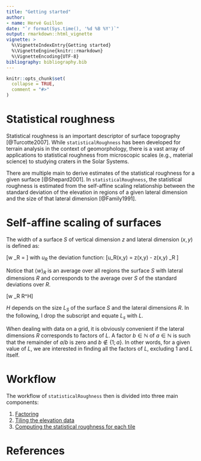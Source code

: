 ```yaml
---
title: "Getting started"
author:
- name: Hervé Guillon
date: "`r format(Sys.time(), '%d %B %Y')`"
output: rmarkdown::html_vignette
vignette: >
  %\VignetteIndexEntry{Getting started}
  %\VignetteEngine{knitr::rmarkdown}
  %\VignetteEncoding{UTF-8}
bibliography: bibliography.bib
---
```


```r
knitr::opts_chunk$set(
  collapse = TRUE,
  comment = "#>"
)
```

# Statistical roughness

Statistical roughness is an important descriptor of surface topography [@Turcotte2007].
While `statisticalRoughness` has been developed for terrain analysis in the context of geomorphology, there is a vast array of applications to statistical roughness from microscopic scales (e.g., material science) to studying craters in the Solar Systems.

There are multiple main to derive estimates of the statistical roughness for a given surface [@Shepard2001].
In `statisticalRoughness`, the statistical roughness is estimated from the self-affine scaling relationship between the standard deviation of the elevation in regions of a given lateral dimension and the size of that lateral dimension [@Family1991].

# Self-affine scaling of surfaces

The width of a surface $S$ of vertical dimension $z$ and lateral dimension $(x,y)$ is defined as:

\[\left\langle w \right\rangle_R = \sqrt{\left\langle  \left\langle u^2(x,y) \right\rangle_R \right\rangle_s} \]
with $u_R$ the deviation function:
\[u_R(x,y) = z(x,y) - \left\langle z(x,y) \right\rangle_R \]

Notice that $\left\langle w \right\rangle_R$ is an average over all regions the surface $S$ with lateral dimensions $R$ and corresponds to the average over $S$ of the standard deviations over $R$.

\[\left\langle w \right\rangle_R \sim R^H\]

$H$ depends on the size $L_S$ of the surface $S$ and the lateral dimensions $R$.
In the following, I drop the subscript and equate $L_s$ with $L$.

When dealing with data on a grid, it is obviously convenient if the lateral dimensions $R$ corresponds to factors of $L$.
A factor $b\in\mathbb{N}$ of $a\in\mathbb{N}$ is such that the remainder of $a/b$ is zero and $b \notin \left\{1;a\right\}$.
In other words, for a given value of $L$, we are interested in finding all the factors of $L$, excluding $1$ and $L$ itself.

# Workflow

The workflow of `statisticalRoughness` then is divided into three main components:

1. [Factoring](factoring.html)
1. [Tiling the elevation data](tiling.html)
1. [Computing the statistical roughness for each tile](computing.html)

# References